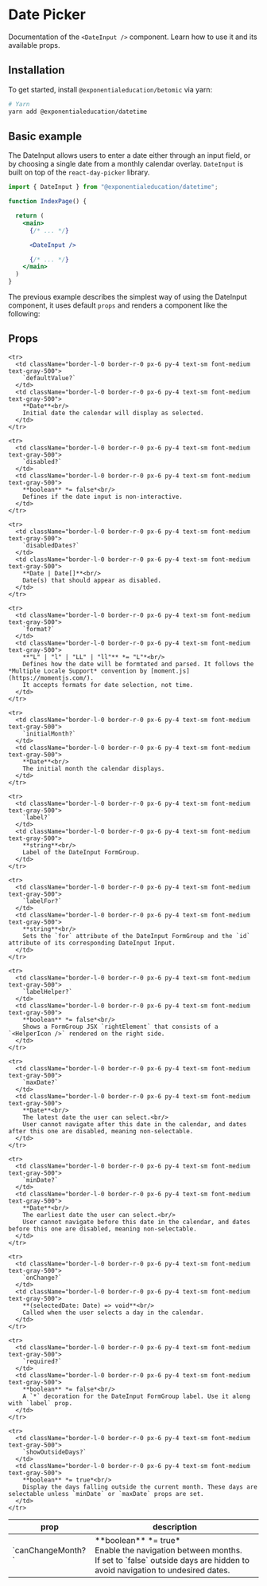 
# Date Picker

Documentation of the `<DateInput />` component. Learn how to use it and its available props.

## Installation

To get started, install `@exponentialeducation/betomic` via yarn:

```bash
# Yarn
yarn add @exponentialeducation/datetime
```

## Basic example

The DateInput allows users to enter a date either through an input field, or by choosing a single date from a monthly calendar overlay.
`DateInput` is built on top of the `react-day-picker` library.

```jsx highlight=9
import { DateInput } from "@exponentialeducation/datetime";

function IndexPage() {

  return (
    <main>
      {/* ... */}

      <DateInput />

      {/* ... */}
    </main>
  )
}
```

The previous example describes the simplest way of using the DateInput component, it uses default `props` and renders a component like the following:

<DateInput />


## Props

<table className="min-w-full divide-y divide-gray-200">
  <thead>
    <tr>
      <th scope="col" className="border-l-0 border-r-0 px-6 py-3 text-left text-xs font-medium text-gray-500 uppercase tracking-wider">
        prop
      </th>
      <th scope="col" className="border-l-0 border-r-0 px-6 py-3 text-left text-xs font-medium text-gray-500 uppercase tracking-wider">
        description
      </th>
    </tr>
  </thead>
  <tbody className="divide-y divide-gray-200">
    <tr>
      <td className="border-l-0 border-r-0 px-6 py-4 text-sm font-medium text-gray-500">
        `canChangeMonth?`
      </td>
      <td className="border-l-0 border-r-0 px-6 py-4 text-sm font-medium text-gray-500">
        **boolean** *= true*<br/>
        Enable the navigation between months.<br/>
        If set to `false` outside days are hidden to avoid navigation to undesired dates.
      </td>
    </tr>

    <tr>
      <td className="border-l-0 border-r-0 px-6 py-4 text-sm font-medium text-gray-500">
        `defaultValue?`
      </td>
      <td className="border-l-0 border-r-0 px-6 py-4 text-sm font-medium text-gray-500">
        **Date**<br/>
        Initial date the calendar will display as selected.
      </td>
    </tr>

    <tr>
      <td className="border-l-0 border-r-0 px-6 py-4 text-sm font-medium text-gray-500">
        `disabled?`
      </td>
      <td className="border-l-0 border-r-0 px-6 py-4 text-sm font-medium text-gray-500">
        **boolean** *= false*<br/>
        Defines if the date input is non-interactive.
      </td>
    </tr>

    <tr>
      <td className="border-l-0 border-r-0 px-6 py-4 text-sm font-medium text-gray-500">
        `disabledDates?`
      </td>
      <td className="border-l-0 border-r-0 px-6 py-4 text-sm font-medium text-gray-500">
        **Date | Date[]**<br/>
        Date(s) that should appear as disabled.
      </td>
    </tr>

    <tr>
      <td className="border-l-0 border-r-0 px-6 py-4 text-sm font-medium text-gray-500">
        `format?`
      </td>
      <td className="border-l-0 border-r-0 px-6 py-4 text-sm font-medium text-gray-500">
        **"L" | "l" | "LL" | "ll"** *= "L"*<br/>
        Defines how the date will be formtated and parsed. It follows the *Multiple Locale Support* convention by [moment.js](https://momentjs.com/).
        It accepts formats for date selection, not time.
      </td>
    </tr>

    <tr>
      <td className="border-l-0 border-r-0 px-6 py-4 text-sm font-medium text-gray-500">
        `initialMonth?`
      </td>
      <td className="border-l-0 border-r-0 px-6 py-4 text-sm font-medium text-gray-500">
        **Date**<br/>
        The initial month the calendar displays.
      </td>
    </tr>

    <tr>
      <td className="border-l-0 border-r-0 px-6 py-4 text-sm font-medium text-gray-500">
        `label?`
      </td>
      <td className="border-l-0 border-r-0 px-6 py-4 text-sm font-medium text-gray-500">
        **string**<br/>
        Label of the DateInput FormGroup.
      </td>
    </tr>

    <tr>
      <td className="border-l-0 border-r-0 px-6 py-4 text-sm font-medium text-gray-500">
        `labelFor?`
      </td>
      <td className="border-l-0 border-r-0 px-6 py-4 text-sm font-medium text-gray-500">
        **string**<br/>
        Sets the `for` attribute of the DateInput FormGroup and the `id` attribute of its corresponding DateInput Input.
      </td>
    </tr>

    <tr>
      <td className="border-l-0 border-r-0 px-6 py-4 text-sm font-medium text-gray-500">
        `labelHelper?`
      </td>
      <td className="border-l-0 border-r-0 px-6 py-4 text-sm font-medium text-gray-500">
        **boolean** *= false*<br/>
        Shows a FormGroup JSX `rightElement` that consists of a `<HelperIcon />` rendered on the right side.
      </td>
    </tr>

    <tr>
      <td className="border-l-0 border-r-0 px-6 py-4 text-sm font-medium text-gray-500">
        `maxDate?`
      </td>
      <td className="border-l-0 border-r-0 px-6 py-4 text-sm font-medium text-gray-500">
        **Date**<br/>
        The latest date the user can select.<br/>
        User cannot navigate after this date in the calendar, and dates after this one are disabled, meaning non-selectable.
      </td>
    </tr>

    <tr>
      <td className="border-l-0 border-r-0 px-6 py-4 text-sm font-medium text-gray-500">
        `minDate?`
      </td>
      <td className="border-l-0 border-r-0 px-6 py-4 text-sm font-medium text-gray-500">
        **Date**<br/>
        The earliest date the user can select.<br/>
        User cannot navigate before this date in the calendar, and dates before this one are disabled, meaning non-selectable.
      </td>
    </tr>

    <tr>
      <td className="border-l-0 border-r-0 px-6 py-4 text-sm font-medium text-gray-500">
        `onChange?`
      </td>
      <td className="border-l-0 border-r-0 px-6 py-4 text-sm font-medium text-gray-500">
        **(selectedDate: Date) => void**<br/>
        Called when the user selects a day in the calendar.
      </td>
    </tr>

    <tr>
      <td className="border-l-0 border-r-0 px-6 py-4 text-sm font-medium text-gray-500">
        `required?`
      </td>
      <td className="border-l-0 border-r-0 px-6 py-4 text-sm font-medium text-gray-500">
        **boolean** *= false*<br/>
        A `*` decoration for the DateInput FormGroup label. Use it along with `label` prop.
      </td>
    </tr>

    <tr>
      <td className="border-l-0 border-r-0 px-6 py-4 text-sm font-medium text-gray-500">
        `showOutsideDays?`
      </td>
      <td className="border-l-0 border-r-0 px-6 py-4 text-sm font-medium text-gray-500">
        **boolean** *= true*<br/>
        Display the days falling outside the current month. These days are selectable unless `minDate` or `maxDate` props are set.
      </td>
    </tr>

  </tbody>
</table>